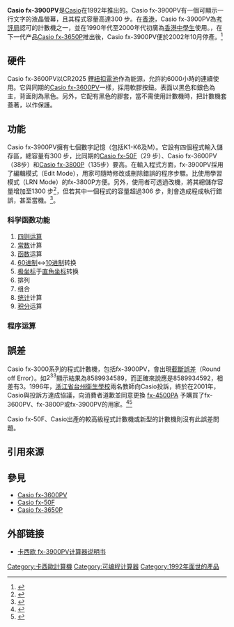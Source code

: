 {{noteTA
|T=zh-hans:卡西欧 fx-3900PV;zh-hk:Casio fx-3900PV;zh-tw:卡西歐 fx-3900PV;
|1=zh-hans:卡西欧;zh-hk:Casio;zh-tw:卡西歐;
|2=zh-hans:计算器;zh-hk:計數機;zh-tw:計算器;
|G1=長度單位
}}
{{Infobox Calculator
| name = Casio fx-3900PV
| image = Fx-3900pv.JPG
| width = 200px
| caption = 印有紅色字「<span style="color: red">▌▌▌▌█ H.K.E.A. APPROVED</span>」的Casio fx-3900PV
| type = [[科學計數機|科學計數機]]
| entry = 代數邏輯（Algebraic Logic）
| manufacturer = [[Casio|Casio]]
| prog_lang    =
| introduced = 1992年
| discontinued = 2002年10月
| processor =
| display_type = [[七劃管|七劃管]]
| display_size = 10字
| memory_step  =300 步
| precision = 第10位數字 ±1<ref name="name1">Casio fx-3900PV 說明書</ref>
| link =
| supply= CR2025鋰[[紐扣電池|紐扣電池]]<ref name="name1" />
| weight =65克<ref name="name1" />
| dimensions =75毫米×141毫米×82毫米<ref name="name1" />
}}

'''Casio fx-3900PV'''是[[Casio|Casio]]在1992年推出的{{link-en|科學計數機|Scientific calculator}}。Casio fx-3900PV有一個可顯示一行文字的液晶螢幕，且其程式容量高達300 步。在[[香港|香港]]，Casio fx-3900PV為[[考評局|考評局]]認可的計數機之一，並在1990年代至2000年代初廣為[[香港中學教育|香港中學生]]使用。，在下一代产品[[Casio_fx-3650P|Casio fx-3650P]]推出後，Casio fx-3900PV便於2002年10月停產。<ref>{{Cite web |url= http://wongsircalculator.orgfree.com/Casio/Casio.htm |title= 黃 Sir 的計算機網頁-Casio 程式計算機 |author=  |date=  |publisher=  |language= zh-hant |accessdate= 2013年9月29日 |quote=  |archive-date= 2014年6月24日 |archive-url= https://web.archive.org/web/20140624103627/http://wongsircalculator.orgfree.com/Casio/Casio.htm |dead-url= no }}</ref>

==硬件==
Casio fx-3600PV以CR2025 鋰[[紐扣電池|紐扣電池]]作為能源，允許約6000小時的連續使用。它與同期的[[Casio_fx-3600PV|Casio fx-3600PV]]一樣，採用軟膠按鈕。表面以黑色和銀色為主，背面則為黑色。另外，它配有黑色的膠套，當不需使用計數機時，把計數機套蓋著，以作保護。

==功能==
Casio fx-3900PV擁有七個數字記憶（包括K1-K6及M）。它設有四個程式輸入儲存區，總容量有300 步，比同期的[[Casio_fx-50F|Casio fx-50F]]（29 步）、Casio fx-3600PV（38步）和[[Casio_fx-3800P|Casio fx-3800P]]（135步）要高。在輸入程式方面，fx-3900PV採用了編輯模式（Edit Mode），用家可隨時修改或刪除錯誤的程序步驟。比使用學習模式（LRN Mode）的fx-3800P方便。另外，使用者可透過改機，將其總儲存容量增加至1300 步<ref>{{Cite web|url= http://waiyuen.mikekong.net/change.htm|title= waiyuen 計數機站-改機秘技|author= |date= |publisher= |language= zh-hant|accessdate= 2012年2月20日|quote= |archive-url= https://web.archive.org/web/20120220070053/http://waiyuen.mikekong.net/change.htm|archive-date= 2012年2月20日|dead-url= yes}}</ref>，但若其中一個程式的容量超過306 步，則會造成程成執行錯誤，甚至當機。<ref>{{Cite|title= 香港計算機科技聯盟-站在程式區的交點上（Casio fx-3900Pv 超頻穩定性實驗報告）|author=  Zinedine Zhou|date= 2002年5月18日|publisher=  |language=zh-hant |accessdate= 2013年9月29日 |quote=  }}</ref>。

===科学函数功能===
#[[四则运算|四则运算]]
#[[常数|常数]]计算
#[[函数|函数]]运算
#[[60进制|60进制]]↔[[10进制|10进制]]转换
#[[极坐标|极坐标]]于[[直角坐标|直角坐标]]转换
#排列
#组合
#[[统计|统计]]计算
#[[积分|积分]]运算

===程序运算===

==誤差==
Casio fx-3000系列的程式計數機，包括fx-3900PV，會出現[[截斷誤差|截斷誤差]]（Round off Error）。如<math>2^{33}</math>顯示結果為8589934589，而正確來說應是8589934592，相差有3。1996年，[[浙江省台州衛生學校|浙江省台州衛生學校]]兩名教師向Casio投訴，終於在2001年，Casio與投訴方達成協議，向消費者道歉並同意更換 [[Casio_fx-4500PA|fx-4500PA]] 予購買了fx-3600PV、fx-3800P或fx-3900PV的用家。<ref>{{Cite web |url= http://wongsircalculator.orgfree.com/Casio/CasioError.htm |title= 黃 Sir 的計算機網頁-Casio FX 系列程式計算機計算誤差問題 |author=  |date=  |publisher=  |language= zh-hant |accessdate= 2013年9月29日 |quote=  |archive-date= 2014年5月26日 |archive-url= https://web.archive.org/web/20140526020956/http://wongsircalculator.orgfree.com/Casio/CasioError.htm |dead-url= no }}</ref><ref>{{Cite web |url= http://ej.eastday.com/epublish/big5/paper151/20010422/class015100001/hwz368312.htm |title= 東方網-卡西歐計算器有嚴重缺陷 |author= 胡惠星、張奇志 |date= 2001年4月22日 |publisher=  |language= zh-hans |accessdate= 2013年9月29日 |quote=  |archive-date= 2015年4月15日 |archive-url= https://web.archive.org/web/20150415003140/http://ej.eastday.com/epublish/big5/paper151/20010422/class015100001/hwz368312.htm |dead-url= no }}</ref>

Casio fx-50F、Casio出產的較高級程式計數機或新型的計數機則沒有此誤差問題。

==引用來源==
{{Reflist}}

==參見==
*[[Casio_fx-3600PV|Casio fx-3600PV]]
*[[Casio_fx-50F|Casio fx-50F]]
*[[Casio_fx-3650P|Casio fx-3650P]]

==外部链接==
*[https://web.archive.org/web/20160307210130/http://support.casio.com.cn/manualfile.php?cid=004003007 卡西欧 fx-3900PV计算器说明书]

{{HKEAA Cal}}
{{Casio Cal}}

[[Category:卡西歐計算機|Category:卡西歐計算機]]
[[Category:可编程计算器|Category:可编程计算器]]
[[Category:1992年面世的產品|Category:1992年面世的產品]]
